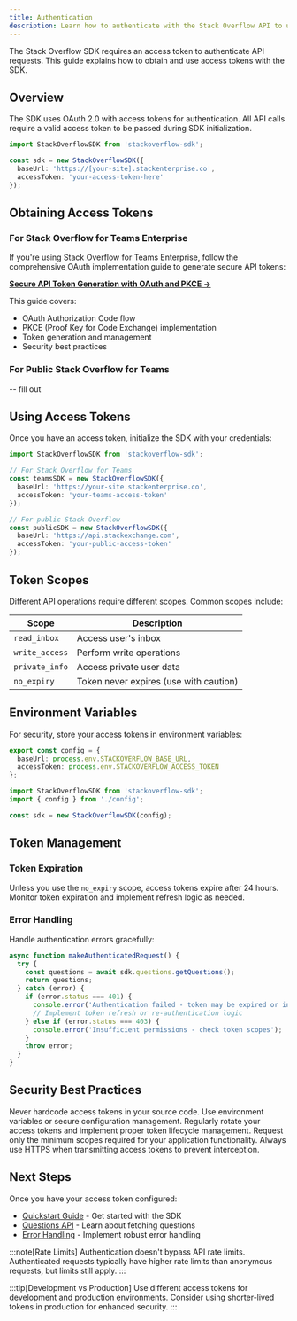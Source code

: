```yaml
---
title: Authentication
description: Learn how to authenticate with the Stack Overflow API to use the SDK.
---
```


The Stack Overflow SDK requires an access token to authenticate API requests. This guide explains how to obtain and use access tokens with the SDK.

## Overview

The SDK uses OAuth 2.0 with access tokens for authentication. All API calls require a valid access token to be passed during SDK initialization.

```typescript
import StackOverflowSDK from 'stackoverflow-sdk';

const sdk = new StackOverflowSDK({
  baseUrl: 'https://[your-site].stackenterprise.co',
  accessToken: 'your-access-token-here'
});
```

## Obtaining Access Tokens

### For Stack Overflow for Teams Enterprise

If you're using Stack Overflow for Teams Enterprise, follow the comprehensive OAuth implementation guide to generate secure API tokens:

**[Secure API Token Generation with OAuth and PKCE →](https://stackoverflow.help/en/articles/19820283-secure-api-token-generation-with-oauth-and-pkce)**

This guide covers:
- OAuth Authorization Code flow
- PKCE (Proof Key for Code Exchange) implementation
- Token generation and management
- Security best practices

### For Public Stack Overflow for Teams

-- fill out

## Using Access Tokens

Once you have an access token, initialize the SDK with your credentials:

```typescript title="sdk-setup.ts"
import StackOverflowSDK from 'stackoverflow-sdk';

// For Stack Overflow for Teams
const teamsSDK = new StackOverflowSDK({
  baseUrl: 'https://your-site.stackenterprise.co',
  accessToken: 'your-teams-access-token'
});

// For public Stack Overflow
const publicSDK = new StackOverflowSDK({
  baseUrl: 'https://api.stackexchange.com',
  accessToken: 'your-public-access-token'
});
```

## Token Scopes

Different API operations require different scopes. Common scopes include:

| Scope | Description |
|-------|-------------|
| `read_inbox` | Access user's inbox |
| `write_access` | Perform write operations |
| `private_info` | Access private user data |
| `no_expiry` | Token never expires (use with caution) |

## Environment Variables

For security, store your access tokens in environment variables:

```typescript title="config.ts"
export const config = {
  baseUrl: process.env.STACKOVERFLOW_BASE_URL,
  accessToken: process.env.STACKOVERFLOW_ACCESS_TOKEN
};
```

```typescript title="app.ts"
import StackOverflowSDK from 'stackoverflow-sdk';
import { config } from './config';

const sdk = new StackOverflowSDK(config);
```

## Token Management

### Token Expiration

Unless you use the `no_expiry` scope, access tokens expire after 24 hours. Monitor token expiration and implement refresh logic as needed.

### Error Handling

Handle authentication errors gracefully:

```typescript title="auth-error-handling.ts"
async function makeAuthenticatedRequest() {
  try {
    const questions = await sdk.questions.getQuestions();
    return questions;
  } catch (error) {
    if (error.status === 401) {
      console.error('Authentication failed - token may be expired or invalid');
      // Implement token refresh or re-authentication logic
    } else if (error.status === 403) {
      console.error('Insufficient permissions - check token scopes');
    }
    throw error;
  }
}
```

## Security Best Practices

<CardGrid>
  <Card title="Secure Storage" icon="lock">
    Never hardcode access tokens in your source code. Use environment variables or secure configuration management.
  </Card>
  <Card title="Token Rotation" icon="refresh">
    Regularly rotate your access tokens and implement proper token lifecycle management.
  </Card>
  <Card title="Scope Limitation" icon="shield">
    Request only the minimum scopes required for your application functionality.
  </Card>
  <Card title="HTTPS Only" icon="certificate">
    Always use HTTPS when transmitting access tokens to prevent interception.
  </Card>
</CardGrid>

## Next Steps

Once you have your access token configured:

- [Quickstart Guide](/quickstart) - Get started with the SDK
- [Questions API](/api/questions) - Learn about fetching questions
- [Error Handling](/guides/error-handling) - Implement robust error handling

:::note[Rate Limits]
Authentication doesn't bypass API rate limits. Authenticated requests typically have higher rate limits than anonymous requests, but limits still apply.
:::

:::tip[Development vs Production]
Use different access tokens for development and production environments. Consider using shorter-lived tokens in production for enhanced security.
:::